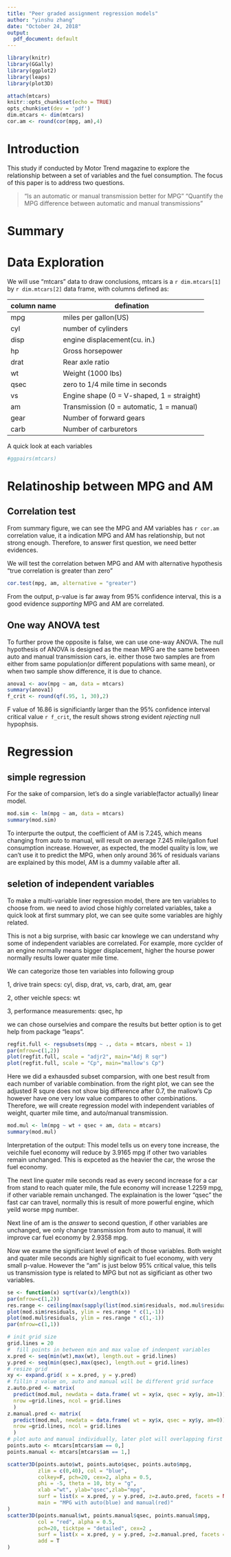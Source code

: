 ```yaml
---
title: "Peer graded assignment regression models"
author: "yinshu zhang"
date: "October 24, 2018"
output:
  pdf_document: default
---
```


```r
library(knitr)
library(GGally)
library(ggplot2)
library(leaps)
library(plot3D)

attach(mtcars)
knitr::opts_chunk$set(echo = TRUE)
opts_chunk$set(dev = 'pdf')
dim.mtcars <- dim(mtcars)
cor.am <- round(cor(mpg, am),4)
```

# Introduction
This study if conducted by Motor Trend magazine to explore the relationship between a set of variables and the fuel consumption. The focus of this paper is to address two questions.

> "Is an automatic or manual transmission better for MPG"
> "Quantify the MPG difference between automatic and manual transmissions"

# Summary


# Data Exploration
We will use "mtcars" data to draw conclusions, mtcars is a `r dim.mtcars[1]` by `r dim.mtcars[2]` data frame, with columns defined as:

column name | defination
-----------| -------------
mpg   | miles per gallon(US)
cyl   | number of cylinders
disp  | engine displacement(cu. in.)
hp    | Gross horsepower
drat  | Rear axle ratio
wt	  | Weight (1000 lbs)
qsec	| zero to 1/4 mile time in seconds
vs	  | Engine shape (0 = V-shaped, 1 = straight)
am	  | Transmission (0 = automatic, 1 = manual)
gear	| Number of forward gears
carb  | Number of carburetors

A quick look at each variables

```r
#ggpairs(mtcars)
```

# Relatinoship between MPG and AM
## Correlation test
From summary figure, we can see the MPG and AM variables has `r cor.am` correlation value, it a indication MPG and AM has relationship, but not strong enough. Therefore, to answer first question, we need better evidences.

We will test the correlation betwen MPG and AM with alternative hypothesis "true correlation is greater than zero"
```r
cor.test(mpg, am, alternative = "greater")
```
From the output, p-value is far away from 95% confidence interval, this is a good evidence *supporting* MPG and AM are correlated.

## One way ANOVA test
To further prove the opposite is false, we can use one-way ANOVA. The null hypothesis of ANOVA is designed as the mean MPG are the same between auto and manual transmission cars, ie. either those two samples are from either from same population(or different populations with same mean), or when two sample show difference, it is due to chance.

```r
anova1 <- aov(mpg ~ am, data = mtcars)
summary(anova1)
f_crit <- round(qf(.95, 1, 30),2)
```
F value of 16.86 is significiantly larger than the 95% confidence interval critical value `r f_crit`, the result shows strong evident *rejecting* null hypophsis.

# Regression
## simple regression
For the sake of comparsion, let's do a single variable(factor actually) linear model.
```r
mod.sim <- lm(mpg ~ am, data = mtcars)
summary(mod.sim)
```
To interpurte the output, the coefficient of AM is 7.245, which means changing from auto to manual, will result on average 7.245 mile/gallon fuel consumption increase. However, as expected, the model quality is low, we can't use it to predict the MPG, when only around 36% of residuals varians are explained by this model, AM is a dummy vailable after all.

## seletion of independent variables
To make a multi-variable liner regression model, there are ten variables to choose from. we need to aviod chose highly correlated variables, take a quick look at first summary plot, we can see quite some variables are highly related.

This is not a big surprise, with basic car knowlege we can understand why some of independent variables are correlated. For example, more cyclder of an engine normally means bigger displacement, higher the hourse power normally results lower quater mile time. 

We can categorize those ten variables into following group

1, drive train specs: cyl, disp, drat, vs, carb, drat, am, gear

2, other veichle specs: wt

3, performance measurements: qsec, hp

we can chose ourselvies and compare the results but better option is to get help from package "leaps".

```r
regfit.full <- regsubsets(mpg ~ ., data = mtcars, nbest = 1)
par(mfrow=c(1,2))
plot(regfit.full, scale = "adjr2", main="Adj R sqr")
plot(regfit.full, scale = "Cp", main="mallow's Cp")
```
Here we did a exhausded subset comparsion, with one best result from each number of variable combination. from the right plot, we can see the adjusted R squre does not show big difference after 0.7, the mallow's Cp however have one very low value compares to other combinations. Therefore, we will create regression model with independent variables of weight, quarter mile time, and auto/manual transmission.
```r
mod.mul <- lm(mpg ~ wt + qsec + am, data = mtcars)
summary(mod.mul)
```
Interpretation of the output:
This model tells us on every tone increase, the veichile fuel economy will reduce by 3.9165 mpg if other two variables remain unchanged. This is expceted as the heavier the car, the wrose the fuel economy. 

 The next line quater mile seconds read as every second increase for a car from stand to reach quater mile, the fule economy will increase 1.2259 mpg, if other variable remain unchanged. The explaination is the lower "qsec" the fast car can travel, normally this is result of more powerful engine, which yeild worse mpg number.

Next line of am is the *answer* to second question, if other variables are unchanged, we only change transmission from auto to manual, it will improve car fuel economy by 2.9358 mpg. 

Now we exame the significiant level of each of those variables. Both weight and quater mile seconds are highly significait to fuel economy, with very small p-value. However the "am" is just below 95% critical value, this tells us transmission type is related to MPG but not as sigificiant as other two variables.

```r
se <- function(x) sqrt(var(x)/length(x))
par(mfrow=c(1,2))
res.range <- ceiling(max(sapply(list(mod.sim$residuals, mod.mul$residuals), range)))
plot(mod.sim$residuals, ylim = res.range * c(1,-1))
plot(mod.mul$residuals, ylim = res.range * c(1,-1))
par(mfrow=c(1,1))
```

```r
# init grid size
grid.lines = 20
#  fill points in between min and max value of indenpent variables
x.pred <- seq(min(wt),max(wt), length.out = grid.lines)
y.pred <- seq(min(qsec),max(qsec), length.out = grid.lines)
# resize grid
xy <- expand.grid( x = x.pred, y = y.pred)
# fillin z value on, auto and manual will be different grid surface
z.auto.pred <- matrix(
  predict(mod.mul, newdata = data.frame( wt = xy$x, qsec = xy$y, am=1)), 
  nrow =grid.lines, ncol = grid.lines
  )
z.manual.pred <- matrix(
  predict(mod.mul, newdata = data.frame( wt = xy$x, qsec = xy$y, am=0)), 
  nrow =grid.lines, ncol = grid.lines
  )
# plot auto and manual individually, later plot will overlapping first
points.auto <- mtcars[mtcars$am == 0,]
points.manual <- mtcars[mtcars$am == 1,]

scatter3D(points.auto$wt, points.auto$qsec, points.auto$mpg, 
          zlim = c(0,40), col = "blue",
          colkey=F, pch=20, cex=2, alpha = 0.5,
          phi = -5, theta = 10, bty = "g", 
          xlab ="wt", ylab="qsec",zlab="mpg",
          surf = list(x = x.pred, y = y.pred, z=z.auto.pred, facets = NA , col = "blue"),
          main = "MPG with auto(blue) and manual(red)"
)
scatter3D(points.manual$wt, points.manual$qsec, points.manual$mpg, 
          col = "red", alpha = 0.5,
          pch=20, ticktpe = "detailed", cex=2 , 
          surf = list(x = x.pred, y = y.pred, z=z.manual.pred, facets = NA , col = "red"),
          add = T
)
```
